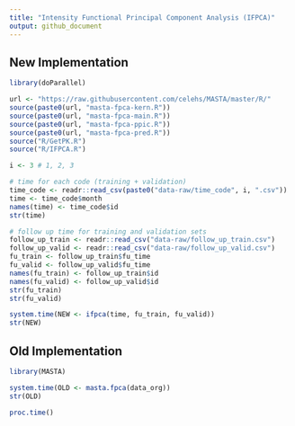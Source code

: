 ```yaml
---
title: "Intensity Functional Principal Component Analysis (IFPCA)"
output: github_document
---
```


## New Implementation

```r
library(doParallel)
```

```r
url <- "https://raw.githubusercontent.com/celehs/MASTA/master/R/"
source(paste0(url, "masta-fpca-kern.R"))
source(paste0(url, "masta-fpca-main.R"))
source(paste0(url, "masta-fpca-ppic.R"))
source(paste0(url, "masta-fpca-pred.R"))
source("R/GetPK.R")
source("R/IFPCA.R")
```

```r
i <- 3 # 1, 2, 3 
```

```r
# time for each code (training + validation)
time_code <- readr::read_csv(paste0("data-raw/time_code", i, ".csv"))
time <- time_code$month
names(time) <- time_code$id
str(time)
```

```r
# follow up time for training and validation sets
follow_up_train <- readr::read_csv("data-raw/follow_up_train.csv")
follow_up_valid <- readr::read_csv("data-raw/follow_up_valid.csv")
fu_train <- follow_up_train$fu_time
fu_valid <- follow_up_valid$fu_time
names(fu_train) <- follow_up_train$id
names(fu_valid) <- follow_up_valid$id
str(fu_train)
str(fu_valid)
```

```r
system.time(NEW <- ifpca(time, fu_train, fu_valid))
str(NEW)
```

## Old Implementation

```r
library(MASTA) 
```

```r
system.time(OLD <- masta.fpca(data_org))
str(OLD)
```

```r
proc.time()
```
